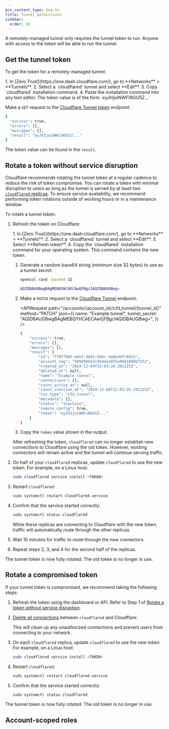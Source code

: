 ```yaml
---
pcx_content_type: how-to
title: Tunnel permissions
sidebar:
  order: 10
---
```



A remotely-managed tunnel only requires the tunnel token to run. Anyone with access to the token will be able to run the tunnel.

## Get the tunnel token

To get the token for a remotely-managed tunnel:

<Tabs syncKey="dashPlusAPI">
<TabItem label="Dashboard">
1. In [Zero Trust](https://one.dash.cloudflare.com/), go to **Networks** > **Tunnels**.
2. Select a `cloudflared` tunnel and select **Edit**.
3. Copy `cloudflared` installation command.
4. Paste the installation command into any text editor. The token value is of the form `eyJhIjoiNWFiNGU5Z...`

</TabItem>
<TabItem label="API">

Make a `GET` request to the [Cloudflare Tunnel token](/api/resources/zero_trust/subresources/tunnels/subresources/cloudflared/subresources/token/methods/get/) endpoint:

<APIRequest
  path="/accounts/{account_id}/cfd_tunnel/{tunnel_id}/token"
  method="GET"
/>

```sh output
{
  "success": true,
  "errors": [],
  "messages": [],
  "result": "eyJhIjoiNWFiNGU5Z..."
}
```

The token value can be found in the `result`.

</TabItem>

<TabItem label="Terraform (v5)">

<Render file="terraform/get-tunnel-token" product="cloudflare-one" />

</TabItem>

</Tabs>

## Rotate a token without service disruption

Cloudflare recommends rotating the tunnel token at a regular cadence to reduce the risk of token compromise. You can rotate a token with minimal disruption to users as long as the tunnel is served by at least two [`cloudflared` replicas](/cloudflare-one/connections/connect-networks/configure-tunnels/tunnel-availability/). To ensure service availability, we recommend performing token rotations outside of working hours or in a maintenance window.

To rotate a tunnel token:

1. Refresh the token on Cloudflare:

	<Tabs syncKey="dashPlusAPI">
	<TabItem label="Dashboard">
	1. In [Zero Trust](https://one.dash.cloudflare.com/), go to **Networks** > **Tunnels**.
	2. Select a `cloudflared` tunnel and select **Edit**.
	3. Select **Refresh token**.
	4. Copy the `cloudflared` installation command for your operating system. This command contains the new token.

	</TabItem>
	<TabItem label="API">

	1. Generate a random base64 string (minimum size 32 bytes) to use as a tunnel secret:

		```sh
		openssl rand -base64 32
		```

		```sh output
		AQIDBAUGBwgBAgMEBQYHCAECAwQFBgcIAQIDBAUGBwg=
		```

	2. Make a `PATCH` request to the [Cloudflare Tunnel](/api/resources/zero_trust/subresources/tunnels/methods/edit/) endpoint:

		<APIRequest
			path="/accounts/{account_id}/cfd_tunnel/{tunnel_id}"
			method="PATCH"
			json={{
				name: "Example tunnel",
				tunnel_secret: "AQIDBAUGBwgBAgMEBQYHCAECAwQFBgcIAQIDBAUGBwg=",
			}}
		/>

		```sh output {18}
		{
			"success": true,
			"errors": [],
			"messages": [],
			"result": {
				"id": "f70ff985-a4ef-4643-bbbc-4a0ed4fc8415",
				"account_tag": "699d98642c564d2e855e9661899b7252",
				"created_at": "2024-12-04T22:03:26.291225Z",
				"deleted_at": null,
				"name": "Example tunnel",
				"connections": [],
				"conns_active_at": null,
				"conns_inactive_at": "2024-12-04T22:03:26.291225Z",
				"tun_type": "cfd_tunnel",
				"metadata": {},
				"status": "inactive",
				"remote_config": true,
				"token": "eyJhIjoiNWFiNGU5Z..."
			}
		}
		```
	3. Copy the `token` value shown in the output.

	</TabItem>
	</Tabs>

	After refreshing the token, `cloudflared` can no longer establish new connections to Cloudflare using the old token. However, existing connectors will remain active and the tunnel will continue serving traffic.

2. On half of your `cloudflared` replicas, update `cloudflared` to use the new token. For example, on a Linux host:

	```sh
	sudo cloudflared service install <TOKEN>
	```

3. Restart `cloudflared`:

	```sh
	sudo systemctl restart cloudflared.service
	```

4. Confirm that the service started correctly:
	```sh
	sudo systemctl status cloudflared
	```

	While these replicas are connecting to Cloudflare with the new token, traffic will automatically route through the other replicas.

5. Wait 10 minutes for traffic to route through the new connectors.

6. Repeat steps 2, 3, and 4 for the second half of the replicas.

The tunnel token is now fully rotated. The old token is no longer in use.

## Rotate a compromised token

If your tunnel token is compromised, we recommend taking the following steps:

1. Refresh the token using the dashboard or API. Refer to Step 1 of [Rotate a token without service disruption](#rotate-a-token-without-service-disruption).
2. [Delete all connections](/api/resources/zero_trust/subresources/tunnels/subresources/connections/methods/delete/) between `cloudflared` and Cloudflare:

	<APIRequest
		path="/accounts/{account_id}/cfd_tunnel/{tunnel_id}/connections"
		method="DELETE"
	/>

	This will clean up any unauthorized connections and prevent users from connecting to your network.

3. On each `cloudflared` replica, update `cloudflared` to use the new token. For example, on a Linux host:

	```sh
	sudo cloudflared service install <TOKEN>
	```
4. Restart `cloudflared`:

	```sh
	sudo systemctl restart cloudflared.service
	```

5. Confirm that the service started correctly:
	```sh
	sudo systemctl status cloudflared
	```

The tunnel token is now fully rotated. The old token is no longer in use.

## Account-scoped roles

<Render file="tunnel/account-scoped-roles" />
